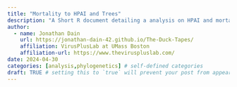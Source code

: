 ```yaml
---
title: "Mortality to HPAI and Trees"
description: "A Short R document detailing a analysis on HPAI and mortality from a phylogenetic standpoint"
author:
  - name: Jonathan Dain
    url: https://jonathan-dain-42.github.io/The-Duck-Tapes/
    affiliation: VirusPlusLab at UMass Boston
    affiliation-url: https://www.theviruspluslab.com/
date: 2024-04-30
categories: [analysis,phylogenetics] # self-defined categories
draft: TRUE # setting this to `true` will prevent your post from appearing on your listing page until you're ready!
---
```

